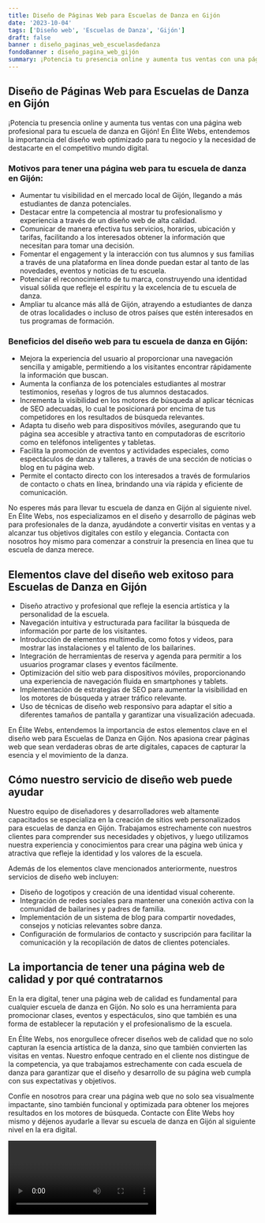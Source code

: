 ```yaml
---
title: Diseño de Páginas Web para Escuelas de Danza en Gijón
date: '2023-10-04'
tags: ['Diseño web', 'Escuelas de Danza', 'Gijón']
draft: false
banner : diseño_paginas_web_escuelasdedanza
fondoBanner : diseño_pagina_web_gijón
summary: ¡Potencia tu presencia online y aumenta tus ventas con una página web profesional para tu escuela de danza en Gijón! En Élite Webs, entendemos la importancia del diseño web optimizado para tu negocio y la necesidad de destacarte en el competitivo mundo digital.
---
```


## Diseño de Páginas Web para Escuelas de Danza en Gijón

¡Potencia tu presencia online y aumenta tus ventas con una página web profesional para tu escuela de danza en Gijón! En Élite Webs, entendemos la importancia del diseño web optimizado para tu negocio y la necesidad de destacarte en el competitivo mundo digital.

### Motivos para tener una página web para tu escuela de danza en Gijón:

- Aumentar tu visibilidad en el mercado local de Gijón, llegando a más estudiantes de danza potenciales.
- Destacar entre la competencia al mostrar tu profesionalismo y experiencia a través de un diseño web de alta calidad.
- Comunicar de manera efectiva tus servicios, horarios, ubicación y tarifas, facilitando a los interesados obtener la información que necesitan para tomar una decisión.
- Fomentar el engagement y la interacción con tus alumnos y sus familias a través de una plataforma en línea donde puedan estar al tanto de las novedades, eventos y noticias de tu escuela.
- Potenciar el reconocimiento de tu marca, construyendo una identidad visual sólida que refleje el espíritu y la excelencia de tu escuela de danza.
- Ampliar tu alcance más allá de Gijón, atrayendo a estudiantes de danza de otras localidades o incluso de otros países que estén interesados en tus programas de formación.

### Beneficios del diseño web para tu escuela de danza en Gijón:

- Mejora la experiencia del usuario al proporcionar una navegación sencilla y amigable, permitiendo a los visitantes encontrar rápidamente la información que buscan.
- Aumenta la confianza de los potenciales estudiantes al mostrar testimonios, reseñas y logros de tus alumnos destacados.
- Incrementa la visibilidad en los motores de búsqueda al aplicar técnicas de SEO adecuadas, lo cual te posicionará por encima de tus competidores en los resultados de búsqueda relevantes.
- Adapta tu diseño web para dispositivos móviles, asegurando que tu página sea accesible y atractiva tanto en computadoras de escritorio como en teléfonos inteligentes y tabletas.
- Facilita la promoción de eventos y actividades especiales, como espectáculos de danza y talleres, a través de una sección de noticias o blog en tu página web.
- Permite el contacto directo con los interesados a través de formularios de contacto o chats en línea, brindando una vía rápida y eficiente de comunicación.

No esperes más para llevar tu escuela de danza en Gijón al siguiente nivel. En Élite Webs, nos especializamos en el diseño y desarrollo de páginas web para profesionales de la danza, ayudándote a convertir visitas en ventas y a alcanzar tus objetivos digitales con estilo y elegancia. Contacta con nosotros hoy mismo para comenzar a construir la presencia en línea que tu escuela de danza merece.

<GifSeo />

<Cta />

## Elementos clave del diseño web exitoso para Escuelas de Danza en Gijón

- Diseño atractivo y profesional que refleje la esencia artística y la personalidad de la escuela.
- Navegación intuitiva y estructurada para facilitar la búsqueda de información por parte de los visitantes.
- Introducción de elementos multimedia, como fotos y videos, para mostrar las instalaciones y el talento de los bailarines.
- Integración de herramientas de reserva y agenda para permitir a los usuarios programar clases y eventos fácilmente.
- Optimización del sitio web para dispositivos móviles, proporcionando una experiencia de navegación fluida en smartphones y tablets.
- Implementación de estrategias de SEO para aumentar la visibilidad en los motores de búsqueda y atraer tráfico relevante.
- Uso de técnicas de diseño web responsivo para adaptar el sitio a diferentes tamaños de pantalla y garantizar una visualización adecuada.

En Élite Webs, entendemos la importancia de estos elementos clave en el diseño web para Escuelas de Danza en Gijón. Nos apasiona crear páginas web que sean verdaderas obras de arte digitales, capaces de capturar la esencia y el movimiento de la danza.

## Cómo nuestro servicio de diseño web puede ayudar

Nuestro equipo de diseñadores y desarrolladores web altamente capacitados se especializa en la creación de sitios web personalizados para escuelas de danza en Gijón. Trabajamos estrechamente con nuestros clientes para comprender sus necesidades y objetivos, y luego utilizamos nuestra experiencia y conocimientos para crear una página web única y atractiva que refleje la identidad y los valores de la escuela.

Además de los elementos clave mencionados anteriormente, nuestros servicios de diseño web incluyen:

- Diseño de logotipos y creación de una identidad visual coherente.
- Integración de redes sociales para mantener una conexión activa con la comunidad de bailarines y padres de familia.
- Implementación de un sistema de blog para compartir novedades, consejos y noticias relevantes sobre danza.
- Configuración de formularios de contacto y suscripción para facilitar la comunicación y la recopilación de datos de clientes potenciales.

## La importancia de tener una página web de calidad y por qué contratarnos

En la era digital, tener una página web de calidad es fundamental para cualquier escuela de danza en Gijón. No solo es una herramienta para promocionar clases, eventos y espectáculos, sino que también es una forma de establecer la reputación y el profesionalismo de la escuela.

En Élite Webs, nos enorgullece ofrecer diseños web de calidad que no solo capturan la esencia artística de la danza, sino que también convierten las visitas en ventas. Nuestro enfoque centrado en el cliente nos distingue de la competencia, ya que trabajamos estrechamente con cada escuela de danza para garantizar que el diseño y desarrollo de su página web cumpla con sus expectativas y objetivos.

Confíe en nosotros para crear una página web que no solo sea visualmente impactante, sino también funcional y optimizada para obtener los mejores resultados en los motores de búsqueda. Contacte con Élite Webs hoy mismo y déjenos ayudarle a llevar su escuela de danza en Gijón al siguiente nivel en la era digital.

<Video />

<CtaBot job='Escuelas de Danza' city='Gijón'/>

<Gmaps query='Gijón+españa+maps' />